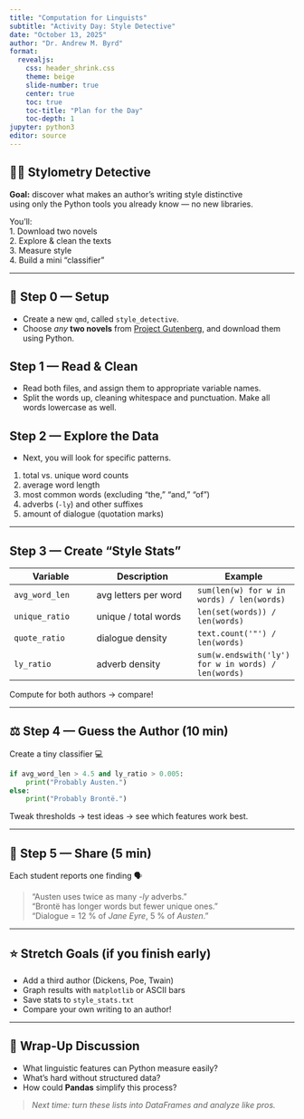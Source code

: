 ```yaml
---
title: "Computation for Linguists"
subtitle: "Activity Day: Style Detective"
date: "October 13, 2025"
author: "Dr. Andrew M. Byrd"
format:
  revealjs:
    css: header_shrink.css
    theme: beige
    slide-number: true
    center: true
    toc: true
    toc-title: "Plan for the Day"
    toc-depth: 1
jupyter: python3
editor: source
---
```


## 🕵️‍♀️ Stylometry Detective  

**Goal:** discover what makes an author’s writing style distinctive  
using only the Python tools you already know — no new libraries.  

You’ll:  
1. Download two novels  
2. Explore & clean the texts  
3. Measure style  
4. Build a mini “classifier”  

---

## 🧩 Step 0 — Setup

- Create a new `qmd`, called `style_detective`. 
- Choose *any* **two novels** from [Project Gutenberg](https://www.gutenberg.org/), and download them using Python.

## Step 1 — Read & Clean

- Read both files, and assign them to appropriate variable names.
- Split the words up, cleaning whitespace and punctuation. Make all words lowercase as well.

## Step 2 — Explore the Data

- Next,  you will look for specific patterns.

1. total vs. unique word counts  
2. average word length  
3. most common words (excluding “the,” “and,” “of”)  
4. adverbs (`-ly`) and other suffixes  
5. amount of dialogue (quotation marks)

---

## Step 3 — Create “Style Stats”

| Variable | Description | Example |
|-----------|--------------|----------|
| `avg_word_len` | avg letters per word | `sum(len(w) for w in words) / len(words)` |
| `unique_ratio` | unique / total words | `len(set(words)) / len(words)` |
| `quote_ratio` | dialogue density | `text.count('"') / len(words)` |
| `ly_ratio` | adverb density | `sum(w.endswith('ly') for w in words) / len(words)` |

Compute for both authors → compare!

---

## ⚖️ Step 4 — Guess the Author (10 min)

Create a tiny classifier 💻

```python
if avg_word_len > 4.5 and ly_ratio > 0.005:
    print("Probably Austen.")
else:
    print("Probably Brontë.")
```

Tweak thresholds → test ideas → see which features work best.

---

## 💬 Step 5 — Share (5 min)

Each student reports one finding 🗣️  

> “Austen uses twice as many *-ly* adverbs.”  
> “Brontë has longer words but fewer unique ones.”  
> “Dialogue = 12 % of *Jane Eyre*, 5 % of *Austen*.”

---

## ⭐ Stretch Goals (if you finish early)

- Add a third author (Dickens, Poe, Twain)  
- Graph results with `matplotlib` or ASCII bars  
- Save stats to `style_stats.txt`  
- Compare your own writing to an author!  

---

## 🧭 Wrap-Up Discussion

- What linguistic features can Python measure easily?  
- What’s hard without structured data?  
- How could **Pandas** simplify this process?  

> *Next time: turn these lists into DataFrames and analyze like pros.*
